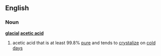 ==English==
===Noun===
'''[[glacial]] [[acetic acid]]'''
#{{chemistry}} acetic acid that is at least 99.8% [[pure]] and tends to [[crystalize]] on [[cold]] [[day]]s